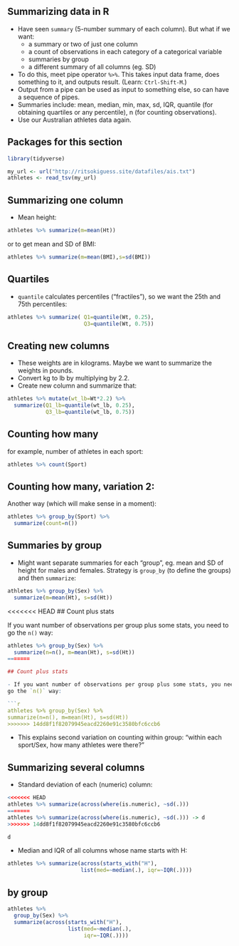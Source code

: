 ## Summarizing data in R
- Have seen `summary` (5-number summary of each column). But what
if we want:
  - a summary or two of just one column
  - a count of observations in each category of a categorical variable
  - summaries by group
  - a different summary of all columns (eg. SD)
- To do this, meet pipe operator `%>%`. This takes input data frame,
does something to it, and outputs result. (Learn: `Ctrl-Shift-M`.) 
- Output from a pipe can be used as input to something else, so can
have a sequence of pipes.
- Summaries include: mean, median, min, max, sd, IQR, quantile (for
obtaining quartiles or any percentile), n (for counting observations).
- Use our Australian athletes data again.

## Packages for this section

```r
library(tidyverse)
```

```r
my_url <- url("http://ritsokiguess.site/datafiles/ais.txt")
athletes <- read_tsv(my_url)
```


## Summarizing one column
- Mean height: 

```r
athletes %>% summarize(m=mean(Ht))
```

or to get mean and SD of BMI:

```r
athletes %>% summarize(m=mean(BMI),s=sd(BMI))
```

## Quartiles

- `quantile` calculates percentiles ("fractiles"), so we want the 25th and 75th
percentiles:


```r
athletes %>% summarize( Q1=quantile(Wt, 0.25),
                        Q3=quantile(Wt, 0.75))
```

## Creating new columns

- These weights are in kilograms. Maybe we want to summarize the
weights in pounds.
- Convert kg to lb by multiplying by 2.2.
- Create new column and summarize that: 

```r
athletes %>% mutate(wt_lb=Wt*2.2) %>%
  summarize(Q1_lb=quantile(wt_lb, 0.25),
            Q3_lb=quantile(wt_lb, 0.75))
```

## Counting how many
for example, number of athletes in
each sport: 

```r
athletes %>% count(Sport)
```

## Counting how many, variation 2:

Another way (which will make sense
in a moment):

\small
```r
athletes %>% group_by(Sport) %>%
  summarize(count=n())
```
\normalsize

## Summaries by group
- Might want separate summaries for each “group”, eg. mean and SD
of height for males and females. Strategy is `group_by` (to define the
groups) and then `summarize`: 

```r
athletes %>% group_by(Sex) %>% 
  summarize(m=mean(Ht), s=sd(Ht))
```

<<<<<<< HEAD
## Count plus stats

If you want number of observations per group plus some stats, you need to go the `n()` way:

```r
athletes %>% group_by(Sex) %>% 
  summarize(n=n(), m=mean(Ht), s=sd(Ht))
=======

## Count plus stats

- If you want number of observations per group plus some stats, you need to
go the `n()` way:

```r
athletes %>% group_by(Sex) %>%
summarize(n=n(), m=mean(Ht), s=sd(Ht))
>>>>>>> 14dd8f1f82079945eacd2260e91c3580bfc6ccb6
```

- This explains second variation on counting within group: “within each
sport/Sex, how many athletes were there?”

## Summarizing several columns

- Standard deviation of each (numeric) column: 


\small

```r
<<<<<<< HEAD
athletes %>% summarize(across(where(is.numeric), ~sd(.)))
=======
athletes %>% summarize(across(where(is.numeric), ~sd(.))) -> d
>>>>>>> 14dd8f1f82079945eacd2260e91c3580bfc6ccb6
```

\scriptsize

```r
d
```

\normalsize

- Median and IQR of all columns whose name starts with H: 

\small
```r
athletes %>% summarize(across(starts_with("H"),
                       list(med=~median(.), iqr=~IQR(.))))
```
\normalsize


## by group

```r
athletes %>% 
  group_by(Sex) %>% 
  summarize(across(starts_with("H"), 
                   list(med=~median(.), 
                        iqr=~IQR(.))))
```
